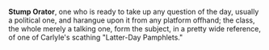 '''Stump Orator''', one who is ready to take up any question of the day, usually a political one, and harangue upon it from any platform offhand; the class, the whole merely a talking one, form the subject, in a pretty wide reference, of one of Carlyle's scathing "Latter-Day Pamphlets."

{{politician-stub}}
{{Nuttall}}